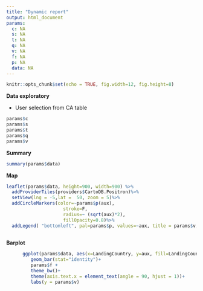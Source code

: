 ---
title: "Dynamic report"
output: html_document
params:
  c: NA
  s: NA
  t: NA
  q: NA
  v: NA
  f: NA
  p: NA
  data: NA
---

```{r setup, include=FALSE}
knitr::opts_chunk$set(echo = TRUE, fig.width=12, fig.height=8)
```

**Data exploratory**

+ User selection from CA table

```{r}
params$c
params$s
params$t
params$q
params$v
```

**Summary**

```{r}
summary(params$data)
```

**Map**

```{r}
leaflet(params$data, height=900, width=900) %>% 
  addProviderTiles(providers$CartoDB.Positron)%>% 
  setView(lng = -5,lat =  50, zoom = 5)%>%
  addCircleMarkers(color=~params$p(aux),
                     stroke=F,
                     radius=~ (sqrt(aux)*2),
                     fillOpacity=0.8)%>%
  addLegend( "bottomleft", pal=params$p, values=~aux, title = params$v,opacity = 0.8)
  
```

**Barplot**

```{r}
      ggplot(params$data, aes(x=LandingCountry, y=aux, fill=LandingCountry)) +
         geom_bar(stat="identity")+
         params$f +
         theme_bw()+
         theme(axis.text.x = element_text(angle = 90, hjust = 1))+
         labs(y = params$v)
```
